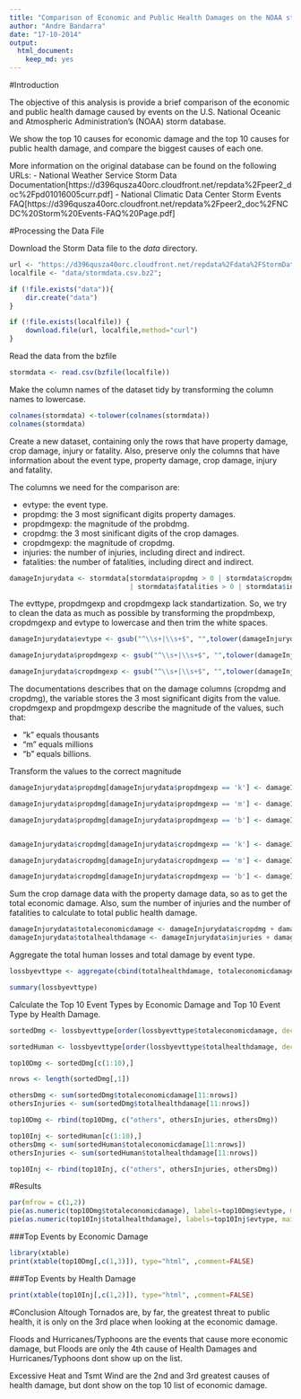 ```yaml
---
title: "Comparison of Economic and Public Health Damages on the NOAA storm database"
author: "Andre Bandarra"
date: "17-10-2014"
output:
  html_document:
    keep_md: yes
---
```

#Introduction

The objective of this analysis is provide a brief comparison of the economic and public health damage caused by events on the U.S. National Oceanic and Atmospheric Administration's (NOAA) storm database.

We show the top 10 causes for economic damage and the top 10 causes for public health damage, and compare the biggest causes of each one. 

More information on the original database can be found on the following URLs:
 - National Weather Service Storm Data Documentation[https://d396qusza40orc.cloudfront.net/repdata%2Fpeer2_doc%2Fpd01016005curr.pdf]
 - National Climatic Data Center Storm Events FAQ[https://d396qusza40orc.cloudfront.net/repdata%2Fpeer2_doc%2FNCDC%20Storm%20Events-FAQ%20Page.pdf]


#Processing the Data File

Download the Storm Data file to the *data* directory.
```r
url <- "https://d396qusza40orc.cloudfront.net/repdata%2Fdata%2FStormData.csv.bz2";
localfile <- "data/stormdata.csv.bz2";

if (!file.exists("data")){
    dir.create("data")
}

if (!file.exists(localfile)) {
    download.file(url, localfile,method="curl")    
}

```


Read the data from the bzfile
```r
stormdata <- read.csv(bzfile(localfile))
```

Make the column names of the dataset tidy by transforming the column names to lowercase.
```r
colnames(stormdata) <-tolower(colnames(stormdata))
colnames(stormdata)
```

Create a new dataset, containing only the rows that have property damage, crop damage, injury or fatality. Also, preserve only the columns that have information about the event type, property damage, crop damage, injury and fatality.

The columns we need for the comparison are:

- evtype: the event type.
- propdmg: the 3 most significant digits property damages.
- propdmgexp:  the magnitude of the probdmg.
- cropdmg: the 3 most sinificant digits of the crop damages.
- cropdmgexp: the magnitude of cropdmg.
- injuries: the number of injuries, including direct and indirect.
- fatalities: the number of fatalities, including direct and indirect.
```r
damageInjurydata <- stormdata[stormdata$propdmg > 0 | stormdata$cropdmg > 0
                              | stormdata$fatalities > 0 | stormdata$injuries > 0, c(8,23,24,25,26,27,28)]
```


The evttype, propdmgexp and cropdmgexp lack standartization. So, we try to clean the data as much as possible by transforming the propdmbexp, cropdmgexp and evtype to lowercase and then trim the white spaces.
```r
damageInjurydata$evtype <- gsub("^\\s+|\\s+$", "",tolower(damageInjurydata$evtype))

damageInjurydata$propdmgexp <- gsub("^\\s+|\\s+$", "",tolower(damageInjurydata$propdmgexp))

damageInjurydata$cropdmgexp <- gsub("^\\s+|\\s+$", "",tolower(damageInjurydata$cropdmgexp))
```

The documentations describes that on the damage columns (cropdmg and cropdmg), the variable stores the 3 most significant digits from the value. cropdmgexp and propdmgexp describe the magnitude of the values, such that:

- "k" equals thousants
- "m" equals millions
- "b" equals billions.

Transform the values to the correct magnitude

```r
damageInjurydata$propdmg[damageInjurydata$propdmgexp == 'k'] <- damageInjurydata$propdmg[damageInjurydata$propdmgexp == 'k'] * 1000

damageInjurydata$propdmg[damageInjurydata$propdmgexp == 'm'] <- damageInjurydata$propdmg[damageInjurydata$propdmgexp == 'm'] * 1000000

damageInjurydata$propdmg[damageInjurydata$propdmgexp == 'b'] <- damageInjurydata$propdmg[damageInjurydata$propdmgexp == 'b'] * 1000000000


damageInjurydata$cropdmg[damageInjurydata$cropdmgexp == 'k'] <- damageInjurydata$cropdmg[damageInjurydata$cropdmgexp == 'k'] * 1000

damageInjurydata$cropdmg[damageInjurydata$cropdmgexp == 'm'] <- damageInjurydata$cropdmg[damageInjurydata$cropdmgexp == 'm'] * 1000000

damageInjurydata$cropdmg[damageInjurydata$cropdmgexp == 'b'] <- damageInjurydata$cropdmg[damageInjurydata$cropdmgexp == 'b'] * 1000000000

```


Sum the crop damage data with the property damage data, so as to get the total economic damage. Also, sum the number of injuries and the number of fatalities to calculate to total public health damage.
```r
damageInjurydata$totaleconomicdamage <- damageInjurydata$cropdmg + damageInjurydata$propdmg;
damageInjurydata$totalhealthdamage <- damageInjurydata$injuries + damageInjurydata$fatalities;
```

Aggregate the total human losses and total damage by event type.
```r
lossbyevttype <- aggregate(cbind(totalhealthdamage, totaleconomicdamage) ~ evtype, damageInjurydata, FUN=sum)

summary(lossbyevttype)
```


Calculate the Top 10 Event Types by Economic Damage and Top 10 Event Type by Health Damage.
```r
sortedDmg <- lossbyevttype[order(lossbyevttype$totaleconomicdamage, decreasing=T),]

sortedHuman <- lossbyevttype[order(lossbyevttype$totalhealthdamage, decreasing=T),]

top10Dmg <- sortedDmg[c(1:10),]

nrows <- length(sortedDmg[,1])

othersDmg <- sum(sortedDmg$totaleconomicdamage[11:nrows])
othersInjuries <- sum(sortedDmg$totalhealthdamage[11:nrows])

top10Dmg <- rbind(top10Dmg, c("others", othersInjuries, othersDmg))

top10Inj <- sortedHuman[c(1:10),]
othersDmg <- sum(sortedHuman$totaleconomicdamage[11:nrows])
othersInjuries <- sum(sortedHuman$totalhealthdamage[11:nrows])

top10Inj <- rbind(top10Inj, c("others", othersInjuries, othersDmg))
```

#Results
```r
par(mfrow = c(1,2))
pie(as.numeric(top10Dmg$totaleconomicdamage), labels=top10Dmg$evtype, main="Top Events by Economic Damage", cex=0.7)
pie(as.numeric(top10Inj$totalhealthdamage), labels=top10Inj$evtype, main="Top Events by Health Damage", cex=0.7)
```


###Top Events by Economic Damage  
```r
library(xtable)
print(xtable(top10Dmg[,c(1,3)]), type="html", ,comment=FALSE)
```



###Top Events by Health Damage  
```r
print(xtable(top10Inj[,c(1,2)]), type="html", ,comment=FALSE)

```



#Conclusion
Altough Tornados are, by far, the greatest threat to public health, it is only on the 3rd place when looking at the economic damage. 

Floods and Hurricanes/Typhoons are the events that cause more economic damage, but Floods are only the 4th cause of Health Damages and Hurricanes/Typhoons dont show up on the list. 

Excessive Heat and Tsmt Wind are the 2nd and 3rd greatest causes of health damage, but dont show on the top 10 list of economic damage. 








